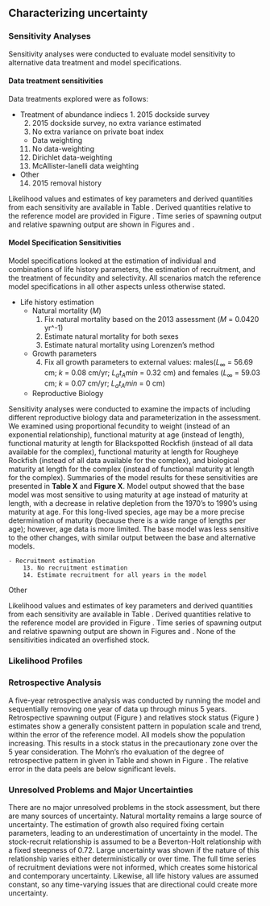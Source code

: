 ## Characterizing uncertainty
### Sensitivity Analyses {#sec-assmt-sens}
Sensitivity analyses were conducted to evaluate model sensitivity to alternative data treatment and model specifications.

#### Data treatment sensitivities
Data treatments explored were as follows:

- Treatment of abundance indiecs 
	  1. 2015 dockside survey
    2. 2015 dockside survey, no extra variance estimated
  	3. No extra variance on private boat index
  	
  	- Data weighting
  	11. No data-weighting
  	12. Dirichlet data-weighting
  	13. McAllister-Ianelli data weighting

- Other
  	14. 2015 removal history
  	
Likelihood values and estimates of key parameters and derived quantities from each sensitivity are available in Table . Derived quantities relative to the reference model are provided in Figure . Time series of spawning output and relative spawning output are shown in Figures  and .

#### Model Specification Sensitivities {#senstivities}
Model specifications looked at the estimation of individual and combinations of life history parameters, the estimation of recruitment, and the treatment of fecundity and selectivity. All scenarios match the reference model specifications in all other aspects unless otherwise stated.

- Life history estimation
	- Natural mortality ($M$)
		1. Fix natural mortality based on the 2013 assessment ($M$ = 0.0420 yr^-1)
		2. Estimate natural mortality for both sexes
		3. Estimate natural mortality using Lorenzen's method
	
	- Growth parameters
	 	4. Fix all growth parameters to external values: males($L_{\infty}$ = 56.69 cm; $k$ = 0.08 cm/yr; $L_at_Amin$ = 0.32 cm) and females ($L_{\infty}$ = 59.03 cm; $k$ = 0.07 cm/yr; $L_at_Amin$ = 0 cm) 
	
	- Reproductive Biology
	
Sensitivity analyses were conducted to examine the impacts of including different reproductive biology data and parameterization in the assessment. We examined using proportional fecundity to weight (instead of an exponential relationship), functional maturity at age (instead of length), functional maturity at length for Blackspotted Rockfish (instead of all data available for the complex), functional maturity at length for Rougheye Rockfish (instead of all data available for the complex), and biological maturity at length for the complex (instead of functional maturity at length for the complex). Summaries of the model results for these sensitivities are presented in **Table X** and **Figure X**. Model output showed that the base model was most sensitive to using maturity at age instead of maturity at length, with a decrease in relative depletion from the 1970’s to 1990’s using maturity at age. For this long-lived species, age may be a more precise determination of maturity (because there is a wide range of lengths per age); however, age data is more limited. The base model was less sensitive to the other changes, with similar output between the base and alternative models.

	- Recruitment estimation
	 	13. No recruitment estimation
	 	14. Estimate recruitment for all years in the model
 
 Other
 
Likelihood values and estimates of key parameters and derived quantities from each sensitivity are available in Table . Derived quantities relative to the reference model are provided in Figure . Time series of spawning output and relative spawning output are shown in Figures  and . None of the sensitivities indicated an overfished stock.
 
### Likelihood Profiles


### Retrospective Analysis

A five-year retrospective analysis was conducted by running the model and sequentially removing one year of data up through minus 5 years. Retrospective spawning output (Figure ) and relatives stock status (Figure ) estimates show a generally consistent pattern in population scale and trend, within the error of the reference model. All models show the population increasing. This results in a stock status in the precautionary zone over the 5 year consideration. The Mohn's rho evaluation of the degree of retrospective pattern in given in Table  and shown in Figure . The relative error in the data peels are below significant levels. 


### Unresolved Problems and Major Uncertainties

There are no major unresolved problems in the stock assessment, but there are many sources of uncertainty. Natural mortality remains a large source of uncertainty. The estimation of growth also required fixing certain parameters, leading to an underestimation of uncertainty in the model. The stock-recruit relationship is assumed to be a Beverton-Holt relationship with a fixed steepness of 0.72. Large uncertainty was shown if the nature of this relationship varies either deterministically or over time. The full time series of recruitment deviations were not informed, which creates some historical and contemporary uncertainty. Likewise, all life history values are assumed constant, so any time-varying issues that are directional could create more uncertainty. 
